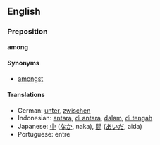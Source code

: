 {{stub}}

==English==

=== Preposition ===
'''among'''

==== Synonyms ====
*[[amongst]]

==== Translations ====
*German: [[unter]], [[zwischen]]
*Indonesian: [[antara]], [[di antara]], [[dalam]], [[di tengah]]
*Japanese: [[中]] ([[なか]], naka), [[間]] ([[あいだ]], aida)
*Portuguese: entre